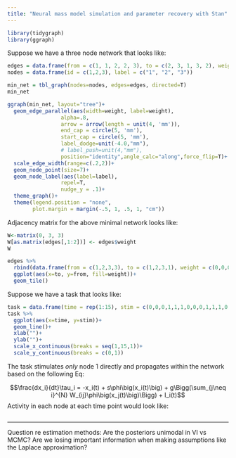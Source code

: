 ```yaml
---
title: "Neural mass model simulation and parameter recovery with Stan"
---
```


```r
library(tidygraph)
library(ggraph)
```

Suppose we have a three node network that looks like:

```r
edges = data.frame(from = c(1, 1, 2, 2, 3), to = c(2, 3, 1, 3, 2), weight = c(.4, .4, .2, .3, .2))
nodes = data.frame(id = c(1,2,3), label = c("1", "2", "3"))
```

```r
min_net = tbl_graph(nodes=nodes, edges=edges, directed=T)
min_net
```

```r
ggraph(min_net, layout="tree")+
  geom_edge_parallel(aes(width=weight, label=weight), 
                 alpha=.8,
                 arrow = arrow(length = unit(4, 'mm')),
                 end_cap = circle(5, 'mm'),
                 start_cap = circle(5, 'mm'),
                 label_dodge=unit(-4.0,"mm"),
                 # label_push=unit(4,"mm"),
                 position="identity",angle_calc="along",force_flip=T)+
  scale_edge_width(range=c(.2,2))+
  geom_node_point(size=7)+
  geom_node_label(aes(label=label), 
                 repel=T, 
                 nudge_y = .1)+
  theme_graph()+
  theme(legend.position = "none",
        plot.margin = margin(-.5, 1, .5, 1, "cm"))
```
Adjacency matrix for the above minimal network looks like:

```r
W<-matrix(0, 3, 3)
W[as.matrix(edges[,1:2])] <- edges$weight
W
```

```r
edges %>%
  rbind(data.frame(from = c(1,2,3,3), to = c(1,2,3,1), weight = c(0,0,0,0))) %>%
  ggplot(aes(x=to, y=from, fill=weight))+
  geom_tile()
```

Suppose we have a task that looks like:

```r
task = data.frame(time = rep(1:15), stim = c(0,0,0,1,1,1,0,0,0,1,1,1,0,0,0))
task %>%
  ggplot(aes(x=time, y=stim))+
  geom_line()+
  xlab("")+
  ylab("")+
  scale_x_continuous(breaks = seq(1,15,1))+
  scale_y_continuous(breaks = c(0,1))
```

The task stimulates *only* node 1 directly and propagates within the network based on the following Eq:

$$\frac{dx_i}{dt}\tau_i = -x_i(t) + s\phi\big(x_i(t)\big) + g\Bigg(\sum_{j\neq i}^{N} W_{ij}\phi\big(x_j(t)\big)\Bigg) + I_i(t)$$
Activity in each node at each time point would look like:

```r

```

------

Question re estimation methods: Are the posteriors unimodal in VI vs MCMC? Are we losing important information when making assumptions like the Laplace approximation?

